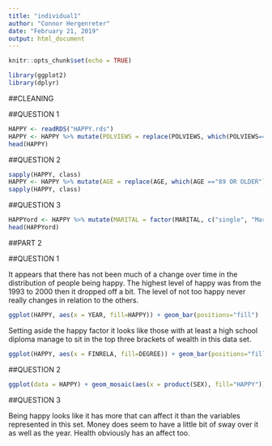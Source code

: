 ```yaml
---
title: "individual1"
author: "Connor Hergenreter"
date: "February 21, 2019"
output: html_document
---
```


```r
knitr::opts_chunk$set(echo = TRUE)
```

```r
library(ggplot2)
library(dplyr)
```

##CLEANING

##QUESTION 1

```r
HAPPY <- readRDS("HAPPY.rds")
HAPPY <- HAPPY %>% mutate(POLVIEWS = replace(POLVIEWS, which(POLVIEWS=="IAP" | POLVIEWS=="DK" | POLVIEWS=="NA"), NA))
head(HAPPY)
```

##QUESTION 2

```r
sapply(HAPPY, class)
HAPPY <- HAPPY %>% mutate(AGE = replace(AGE, which(AGE =="89 OR OLDER"), "89")) %>% mutate_if(is.character, as.factor) %>% mutate(AGE = as.numeric(AGE)) %>% mutate(MARITAL = replace(MARITAL, which(is.na(MARITAL)), "single"))
sapply(HAPPY, class)
```

##QUESTION 3

```r
HAPPYord <- HAPPY %>% mutate(MARITAL = factor(MARITAL, c("single", "Married", "divorced"))) %>% arrange(desc(AGE))
head(HAPPYord)
```

##PART 2

##QUESTION 1

It appears that there has not been much of a change over time in the distribution of people being happy. The highest level of happy was from the 1993 to 2000 then it dropped off a bit. The level of not too happy never really changes in relation to the others.

```r
ggplot(HAPPY, aes(x = YEAR, fill=HAPPY)) + geom_bar(positions="fill")
```

Setting aside the happy factor it looks like those with at least a high school diploma manage to sit in the top three brackets of wealth in this data set.

```r
ggplot(HAPPY, aes(x = FINRELA, fill=DEGREE)) + geom_bar(positions="fill")
```

##QUESTION 2

```r
ggplot(data = HAPPY) + geom_mosaic(aes(x = product(SEX), fill="HAPPY")) + facet_grid(HEALTH~DEGREE)
```

##QUESTION 3

Being happy looks like it has more that can affect it than the variables represented in this set. Money does seem to have a little bit of sway over it as well as the year. Health obviously has an affect too.
